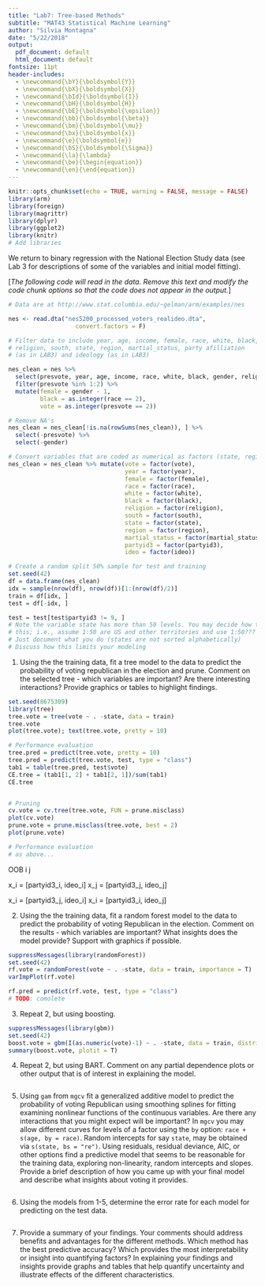 ```yaml
---
title: "Lab7: Tree-based Methods"
subtitle: "MAT43 Statistical Machine Learning"
author: "Silvia Montagna"
date: "5/22/2018"
output:
  pdf_document: default
  html_document: default
fontsize: 11pt
header-includes:
  - \newcommand{\bY}{\boldsymbol{Y}}
  - \newcommand{\bX}{\boldsymbol{X}}
  - \newcommand{\bId}{\boldsymbol{I}}
  - \newcommand{\bH}{\boldsymbol{H}}
  - \newcommand{\bE}{\boldsymbol{\epsilon}}
  - \newcommand{\bb}{\boldsymbol{\beta}}
  - \newcommand{\bm}{\boldsymbol{\mu}}
  - \newcommand{\bx}{\boldsymbol{x}}
  - \newcommand{\e}{\boldsymbol{e}}
  - \newcommand{\bS}{\boldsymbol{\Sigma}}
  - \newcommand{\la}{\lambda}
  - \newcommand{\be}{\begin{equation}}
  - \newcommand{\en}{\end{equation}}
---
```


```r
knitr::opts_chunk$set(echo = TRUE, warning = FALSE, message = FALSE)
library(arm)
library(foreign)
library(magrittr)
library(dplyr)
library(ggplot2)
library(knitr)
# Add libraries
```

We return to binary regression with the National Election Study data (see Lab 3 for descriptions of some of the variables and initial model fitting). 

[*The following code will read in the data. Remove this text and modify the  code chunk options so that the code does not appear in the output.*]

```r
# Data are at http://www.stat.columbia.edu/~gelman/arm/examples/nes

nes <- read.dta("nes5200_processed_voters_realideo.dta",
                   convert.factors = F)

# Filter data to include year, age, income, female, race, white, black, 
# religion, south, state, region, martial_status, party afilliation
# (as in LAB3) and ideology (as in LAB3)

nes_clean = nes %>%
  select(presvote, year, age, income, race, white, black, gender, religion, south, state, region, martial_status, partyid3, ideo) %>% 
  filter(presvote %in% 1:2) %>%
  mutate(female = gender - 1,
         black = as.integer(race == 2),
         vote = as.integer(presvote == 2))

# Remove NA's 
nes_clean = nes_clean[!is.na(rowSums(nes_clean)), ] %>%
  select(-presvote) %>%
  select(-gender)

# Convert variables that are coded as numerical as factors (state, region, etc.) 
nes_clean = nes_clean %>% mutate(vote = factor(vote),
                                 year = factor(year),
                                 female = factor(female),
                                 race = factor(race),
                                 white = factor(white),
                                 black = factor(black),
                                 religion = factor(religion),
                                 south = factor(south),
                                 state = factor(state),
                                 region = factor(region),
                                 martial_status = factor(martial_status),
                                 partyid3 = factor(partyid3),
                                 ideo = factor(ideo))

# Create a random split 50% sample for test and training
set.seed(42)
df = data.frame(nes_clean)
idx = sample(nrow(df), nrow(df))[1:(nrow(df)/2)]
train = df[idx, ]
test = df[-idx, ]

test = test[test$partyid3 != 9, ]
# Note the variable state has more than 50 levels. You may decide how to handle
# this; i.e., assume 1:50 are US and other territories and use 1:50???
# Just document what you do (states are not sorted alphabetically)
# Discuss how this limits your modeling
```

1.  Using the the training data, fit a tree model to the data to predict the probability of voting republican in the election and prune. Comment on the selected tree - which variables are important? Are there interesting interactions? Provide graphics or tables to highlight findings.

```r
set.seed(8675309)
library(tree)
tree.vote = tree(vote ~ . -state, data = train)
tree.vote
plot(tree.vote); text(tree.vote, pretty = 10)

# Performance evaluation
tree.pred = predict(tree.vote, pretty = 10)
tree.pred = predict(tree.vote, test, type = "class")
tab1 = table(tree.pred, test$vote)
CE.tree = (tab1[1, 2] + tab1[2, 1])/sum(tab1)
CE.tree


# Pruning
cv.vote = cv.tree(tree.vote, FUN = prune.misclass)
plot(cv.vote)
prune.vote = prune.misclass(tree.vote, best = 2)
plot(prune.vote)

# Performance evaluation
# as above...
```
OOB i j

x_i = [partyid3_i, ideo_i]
x_j = [partyid3_j, ideo_j]

x_i = [partyid3_j, ideo_i]
x_i = [partyid3_i, ideo_j]

2.  Using the the training data, fit a random forest model to the data to predict the probability of voting Republican in the election.  Comment on the  results - which variables are important?  What insights does the model provide? Support with graphics if possible.

```r
suppressMessages(library(randomForest))
set.seed(42)
rf.vote = randomForest(vote ~ . -state, data = train, importance = T)
varImpPlot(rf.vote)

rf.pred = predict(rf.vote, test, type = "class")
# TODO: comolete
```



3. Repeat 2, but using boosting.

```r
suppressMessages(library(gbm))
set.seed(42)
boost.vote = gbm(I(as.numeric(vote)-1) ~ . -state, data = train, distribution = "bernoulli", n.trees = 5000, interaction.depth = 4)
summary(boost.vote, plotit = T)
```


4. Repeat 2, but using BART. Comment on any partial dependence plots or other output that is of interest in explaining the model.

```r

```



5.  Using `gam` from `mgcv`  fit a generalized additive model to predict the probability of voting Republican using smoothing splines for fitting examining nonlinear functions of the continuous variables.  Are there any interactions that you might expect will be important?
In `mgcv` you may allow different curves for levels of a factor using the `by` option:
`race + s(age, by = race)`.  Random intercepts for say `state`, may be obtained via `s(state, bs = "re")`. Using residuals, residual deviance, AIC, or other options find a predictive model that seems to be reasonable for the training data, exploring non-linearity, random intercepts and slopes. Provide a brief description of how you came up with your final model and describe what insights about voting it provides.

```r

```



6. Using the models from 1-5, determine the error rate for each model for predicting on the test data.

```r

```

7. Provide a summary of your findings. Your comments should address benefits and advantages for the different methods. Which method has the best predictive accuracy? Which provides the most interpretability or insight into quantifying factors? In explaining your findings and insights provide graphs and tables that help quantify uncertainty and illustrate effects of the different characteristics.

